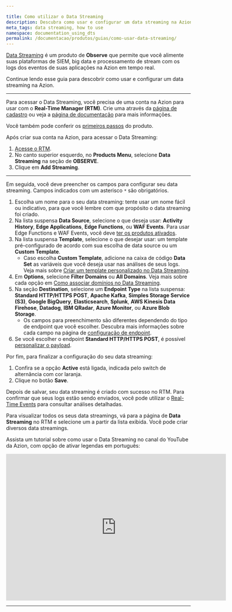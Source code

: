 ```yaml
---

title: Como utilizar o Data Streaming
description: Descubra como usar e configurar um data streaming na Azion.
meta_tags: data streaming, how to use
namespace: documentation_using_dts
permalink: /documentacao/produtos/guias/como-usar-data-streaming/
---
```


[Data Streaming](/pt-br/documentacao/produtos/data-streaming/) é um produto de **Observe** que permite que você alimente suas plataformas de SIEM, big data e processamento de stream com os logs dos eventos de suas aplicações na Azion em tempo real.

Continue lendo esse guia para descobrir como usar e configurar um data streaming na Azion.

---

Para acessar o Data Streaming, você precisa de uma conta na Azion para usar com o **Real-Time Manager (RTM)**. Crie uma através da [página de cadastro](https://manager.azion.com/signup/) ou veja a [página de documentação](/pt-br/documentacao/produtos/gestao-de-contas/criar-conta/) para mais informações.

Você também pode conferir os [primeiros passos](/pt-br/documentacao/produtos/data-streaming/primeiros-passos/) do produto.

Após criar sua conta na Azion, para acessar o Data Streaming:

1. [Acesse o RTM](https://manager.azion.com/).
2. No canto superior esquerdo, no **Products Menu**, selecione **Data Streaming** na seção de **OBSERVE**.
3. Clique em **Add Streaming**.

---

Em seguida, você deve preencher os campos para configurar seu data streaming. Campos indicados com um asterisco `*` são obrigatórios.

1. Escolha um nome para o seu data streaming: tente usar um nome fácil ou indicativo, para que você lembre com que propósito o data streaming foi criado.
2. Na lista suspensa **Data Source**, selecione o que deseja usar: **Activity History**, **Edge Applications**, **Edge Functions**, ou **WAF Events**. Para usar Edge Functions e WAF Events, você deve [ter os produtos ativados](/pt-br/documentacao/produtos/data-streaming/#selecionar-data-source).
3. Na lista suspensa **Template**, selecione o que desejar usar: um template pré-configurado de acordo com sua escolha de data source ou um **Custom Template**.
    - Caso escolha **Custom Template**, adicione na caixa de código **Data Set** as variáveis que você deseja usar nas análises de seus logs. Veja mais sobre [Criar um template personalizado no Data Streaming](/pt-br/documentacao/produtos/guias/data-streaming-template-personalizado/).
4. Em **Options**, selecione **Filter Domains** ou **All Domains**. Veja mais sobre cada opção em [Como associar domínios no Data Streaming](/pt-br/documentacao/produtos/guias/data-streaming-associar-dominios/).
5. Na seção **Destination**, selecione um **Endpoint Type** na lista suspensa: **Standard HTTP/HTTPS POST**, **Apache Kafka**, **Simples Storage Service (S3)**, **Google BigQuery**, **Elasticsearch**, **Splunk**, **AWS Kinesis Data Firehose**, **Datadog**, **IBM QRadar**, **Azure Monitor**, ou **Azure Blob Storage**.
    - Os campos para preenchimento são diferentes dependendo do tipo de endpoint que você escolher. Descubra mais informações sobre cada campo na página de [configuração de endpoint](/pt-br/documentacao/produtos/data-streaming/#endpoints).
6. Se você escolher o endpoint **Standard HTTP/HTTPS POST**, é possível [personalizar o payload](/pt-br/documentacao/produtos/data-streaming/#payload).

Por fim, para finalizar a configuração do seu data streaming:

1. Confira se a opção **Active** está ligada, indicada pelo switch de alternância com cor laranja.
2. Clique no botão **Save**.

Depois de salvar, seu data streaming é criado com sucesso no RTM. Para confirmar que seus logs estão sendo enviados, você pode utilizar o [Real-Time Events](/pt-br/documentacao/produtos/real-time-events/) para consultar análises detalhadas.

Para visualizar todos os seus data streamings, vá para a página de **Data Streaming** no RTM e selecione um a partir da lista exibida. Você pode criar diversos data streamings.

Assista um tutorial sobre como usar o Data Streaming no canal do YouTube da Azion, com opção de ativar legendas em português:

<iframe
   src="https://www.youtube.com/embed/xgagaCN1IPQ"
   loading="lazy"
   width="600"
   height="400"
   title="How to Use Data Streaming"
   frameborder="0"
   allow="accelerometer; autoplay; clipboard-write; encrypted-media; gyroscope; picture-in-picture; web-share"
   allowfullscreen></iframe>

---

